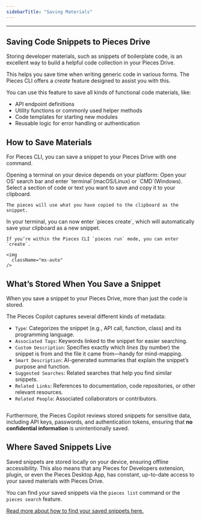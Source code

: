 ```yaml
---
sidebarTitle: "Saving Materials"
---
```


---

## Saving Code Snippets to Pieces Drive

Storing developer materials, such as snippets of boilerplate code, is an excellent way to build a helpful code collection in your Pieces Drive.

This helps you save time when writing generic code in various forms. The Pieces CLI offers a _create_ feature designed to assist you with this.

You can use this feature to save all kinds of functional code materials, like:

- API endpoint definitions
- Utility functions or commonly used helper methods
- Code templates for starting new modules
- Reusable logic for error handling or authentication

## How to Save Materials

For Pieces CLI, you can save a snippet to your Pieces Drive with one command.

<Steps>
  <Step title="Open a Terminal">
    Opening a terminal on your device depends on your platform: Open your OS’ search bar and enter `terminal`(macOS/Linux) or `CMD`(Windows).
  </Step>
  <Step title="Find a Snippet">
    Select a section of code or text you want to save and copy it to your clipboard.

    The pieces will use what you have copied to the clipboard as the snippet.
  </Step>
  <Step title="Enter Pieces Create">
    In your terminal, you can now enter `pieces create`, which will automatically save your clipboard as a new snippet.

    If you’re within the Pieces CLI `pieces run` mode, you can enter `create`.

    <img
      className="mx-auto"
    />
  </Step>
</Steps>

## What’s Stored When You Save a Snippet

When you save a snippet to your Pieces Drive, more than just the code is stored.

The Pieces Copilot captures several different kinds of metadata:

- `Type`: Categorizes the snippet (e.g., API call, function, class) and its programming language.
- `Associated Tags`: Keywords linked to the snippet for easier searching.
- `Custom Description`: Specifies exactly which _lines_ (by number) the snippet is from and the file it came from—handy for mind-mapping.
- `Smart Description`: AI-generated summaries that explain the snippet’s purpose and function.
- `Suggested Searches`: Related searches that help you find similar snippets.
- `Related Links`: References to documentation, code repositories, or other relevant resources.
- `Related People`: Associated collaborators or contributors.

<img
  className="mx-auto"
/>

Furthermore, the Pieces Copilot reviews stored snippets for sensitive data, including API keys, passwords, and authentication tokens, ensuring that **no confidential information** is unintentionally saved.

## Where Saved Snippets Live

Saved snippets are stored locally on your device, ensuring offline accessibility. This also means that any Pieces for Developers extension, plugin, or even the Pieces Desktop App, has constant, up-to-date access to your saved materials with Pieces Drive.

You can find your saved snippets via the `pieces list` command or the `pieces search` feature.

[Read more about how to find your saved snippets here.](https://docs.pieces.app/products/cli/drive/search-reuse#viewing-and-reusing-saved-snippets)